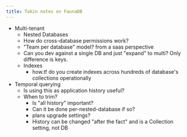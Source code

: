 ```yaml
---
title: Takin notes on FaunaDB
---
```


- Multi-tenant
  - Nested Databases
  - How do cross-database permissions work?
  - "Team per database" model? from a saas perspective
  - Can you dev against a single DB and just "expand" to
    multi? Only difference is keys.
  - Indexes
    - how.tf do you create indexes across hundreds of
      database's collections operationally
- Temporal querying
  - Is using this as application history useful?
  - When to trim?
    - Is "all history" important?
    - Can it be done per-nested-database if so?
    - plans upgrade settings?
    - History can be changed "after the fact" and is a
      Collection setting, not DB
